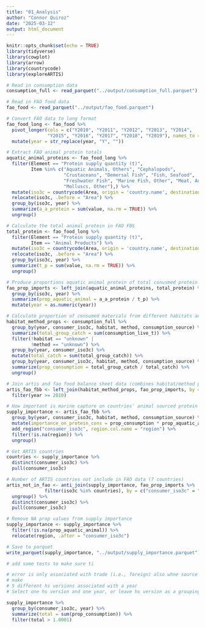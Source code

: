 ```yaml
---
title: "01_Analysis"
author: "Connor Quiroz"
date: "2025-03-12"
output: html_document
---
```


```r
knitr::opts_chunk$set(echo = TRUE)
library(tidyverse)
library(cowplot)
library(arrow)
library(countrycode)
library(exploreARTIS)
```

```r
# Read in consumption data
consumption_full <- read_parquet("../output/consumption_full.parquet")

# Read in FAO food data
fao_food <- read_parquet("../output/fao_food.parquet")
```


```r
# Convert FAO data to long format
fao_food_long <- fao_food %>%
  pivot_longer(cols = c("Y2010", "Y2011", "Y2012", "Y2013", "Y2014", 
               "Y2015", "Y2016", "Y2017", "Y2018", "Y2019"), names_to = "year") %>%
  mutate(year = str_replace(year, "Y", ""))

# Extract FAO animal protein totals
aquatic_animal_proteins <- fao_food_long %>%
  filter(Element == "Protein supply quantity (t)",
         Item %in% c("Aquatic Animals, Others", "Cephalopods",
                     "Crustaceans", "Demersal Fish", "Fish, Seafood",
                     "Freshwater Fish", "Marine Fish, Other", "Meat, Aquatic Mammals",
                     "Molluscs, Other"),) %>%
  mutate(iso3c = countrycode(Area, origin = 'country.name', destination = 'iso3c')) %>%
  relocate(iso3c, .before = "Area") %>%
  group_by(iso3c, year) %>%
  summarize(a_a_protein = sum(value, na.rm = TRUE)) %>%
  ungroup()

# Calculate the total animal protein in FAO FBS
total_protein <- fao_food_long %>%
  filter(Element == "Protein supply quantity (t)",
         Item == "Animal Products") %>%
  mutate(iso3c = countrycode(Area, origin = 'country.name', destination = 'iso3c')) %>%
  relocate(iso3c, .before = "Area") %>%
  group_by(iso3c, year) %>%
  summarize(t_p = sum(value, na.rm = TRUE)) %>%
  ungroup()

# Produce proportions aquatic animal protein of total conusmed protein
fao_prop_imports <- left_join(aquatic_animal_proteins, total_protein) %>%
  group_by(iso3c, year) %>%
  summarize(prop_aquatic_animal = a_a_protein / t_p) %>%
  mutate(year = as.numeric(year))

# Calculate proportion of consumed materials from different habitats and methods
habitat_method_props <- consumption_full %>%
  group_by(year, consumer_iso3c, habitat, method, consumption_source) %>%
  summarize(total_group_catch = sum(consumption_live_t)) %>%
  filter(!habitat == "unknown" | 
         !method == "unknown") %>%
  group_by(year, consumer_iso3c) %>%
  mutate(total_catch = sum(total_group_catch)) %>%
  group_by(year, consumer_iso3c, habitat, method, consumption_source) %>%
  summarize(prop_consumption = total_group_catch / total_catch) %>%
  ungroup()

# Join artis and fao food balance sheet data (combines habitat/method props to prop animal protein imports byt fao)
artis_fao_fbb <- left_join(habitat_method_props, fao_prop_imports, by = c("consumer_iso3c" = "iso3c", "year")) %>%
  filter(year >= 2010)

# How important is marine capture on countries' animal sourced protein supply?
supply_importance <- artis_fao_fbb %>%
  group_by(year, consumer_iso3c, habitat, method, consumption_source) %>%
  mutate(importance_on_protein_cons = prop_consumption * prop_aquatic_animal) %>%
  add_region("consumer_iso3c", region.col.name = "region") %>%
  filter(!is.na(region)) %>%
  ungroup()

# Get ARTIS countries
countries <- supply_importance %>% 
  distinct(consumer_iso3c) %>%
  pull(consumer_iso3c)

# Number of ARTIS countries not include in FAO data (7 countries)
artis_not_in_fao <- anti_join(supply_importance, fao_prop_imports %>%
              filter(iso3c %in% countries), by = c("consumer_iso3c" = "iso3c", "year")) %>%
  ungroup() %>%
  distinct(consumer_iso3c) %>%
  pull(consumer_iso3c)

# Remove NA prop values from supply importance
supply_importance <- supply_importance %>%
  filter(!is.na(prop_aquatic_animal)) %>%
  relocate(region, .after = "consumer_iso3c")

# Save to parquet
write_parquet(supply_importance, "../output/supply_importance.parquet")
```

```r
# add some tests to make sure ti 

# error is only associated with trade (i.e., foreign) also whne source ocuntry is listed as unknown
# make 
# 5 different hs versions associated with a year
# Select one hs version and one year, or leave hs version as a grouping variable

supply_importance %>%
  group_by(consumer_iso3c, year) %>%
  summarize(total = sum(prop_consumption)) %>%
  filter(total > 1.0001)
```

